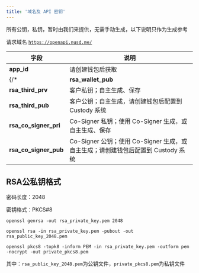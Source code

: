 ```yaml
---
title: '域名及 API 密钥'
---
```


<Note>
  所有公钥，私钥，暂时由我们来提供，无需手动生成，以下说明只作为生成参考
</Note>

请求域名 <code>https://openapi.nusd.me/</code>

| 字段             | 说明                                                                 |
| ---------------- | -------------------------------------------------------------------- |
| **app_id**       | 请创建钱包后获取                                                     |
{/* | **rsa_wallet_pub** | Custody 系统公钥；请创建钱包后从 Custody 系统获取                   |
| **rsa_third_prv**  | 客户私钥；自主生成、保存                                            |
| **rsa_third_pub**  | 客户公钥；自主生成，请创建钱包后配置到 Custody 系统                 |
| **rsa_co_signer_pri** | Co-Signer 私钥；使用 Co-Signer 生成，或自主生成、保存            |
| **rsa_co_signer_pub** | Co-Signer 公钥；使用 Co-Signer 生成，或自主生成；请创建钱包后配置到 Custody 系统 | */}


## RSA公私钥格式

密码长度：2048

密钥格式：PKCS#8

``` shell
openssl genrsa -out rsa_private_key.pem 2048

openssl rsa -in rsa_private_key.pem -pubout -out rsa_public_key_2048.pem

openssl pkcs8 -topk8 -inform PEM -in rsa_private_key.pem -outform pem -nocrypt -out private_pkcs8.pem

```

其中：<code>rsa_public_key_2048.pem</code>为公钥文件，<code>private_pkcs8.pem</code>为私钥文件

